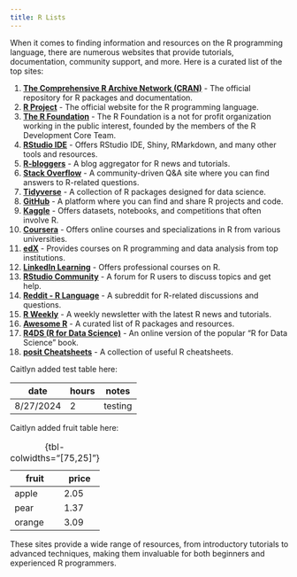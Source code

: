 ```yaml
---
title: R Lists
---
```


When it comes to finding information and resources on the R programming language, there are numerous websites that provide tutorials, documentation, community support, and more. Here is a curated list of the top sites:

1. **[The Comprehensive R Archive Network (CRAN)](https://cran.r-project.org/)** - The official repository for R packages and documentation.
16. **[R Project](https://www.r-project.org/)** - The official website for the R programming language.
9. **[The R Foundation](https://www.r-project.org/foundation/)** - The R Foundation is a not for profit organization working in the public interest, founded by the members of the R Development Core Team.
2. **[RStudio IDE](https://posit.co/products/open-source/rstudio//)** - Offers RStudio IDE, Shiny, RMarkdown, and many other tools and resources.
3. **[R-bloggers](https://www.r-bloggers.com/)** - A blog aggregator for R news and tutorials.
4. **[Stack Overflow](https://stackoverflow.com/questions/tagged/r)** - A community-driven Q&A site where you can find answers to R-related questions.
6. **[Tidyverse](https://www.tidyverse.org/)** - A collection of R packages designed for data science.
7. **[GitHub](https://github.com/topics/r)** - A platform where you can find and share R projects and code.
8. **[Kaggle](https://www.kaggle.com/)** - Offers datasets, notebooks, and competitions that often involve R.
10. **[Coursera](https://www.coursera.org/)** - Offers online courses and specializations in R from various universities.
11. **[edX](https://www.edx.org/)** - Provides courses on R programming and data analysis from top institutions.
12. **[LinkedIn Learning](https://www.linkedin.com/learning/)** - Offers professional courses on R.
13. **[RStudio Community](https://community.rstudio.com/)** - A forum for R users to discuss topics and get help.
14. **[Reddit - R Language](https://www.reddit.com/r/rprogramming/)** - A subreddit for R-related discussions and questions.
17. **[R Weekly](https://rweekly.org/)** - A weekly newsletter with the latest R news and tutorials.
18. **[Awesome R](https://awesome-r.com/)** - A curated list of R packages and resources.
19. **[R4DS (R for Data Science)](https://r4ds.had.co.nz/)** - An online version of the popular "R for Data Science" book.
20. **[posit Cheatsheets](https://posit.co/resources/cheatsheets/)** - A collection of useful R cheatsheets.

Caitlyn added test table here:

| date | hours | notes |
| --- | --- | ----- |
| 8/27/2024| 2| testing |

Caitlyn added fruit table here:

| fruit  | price  |
|--------|--------|
| apple  | 2.05   |
| pear   | 1.37   |
| orange | 3.09   |

: {tbl-colwidths="[75,25]"}

These sites provide a wide range of resources, from introductory tutorials to advanced techniques, making them invaluable for both beginners and experienced R programmers.